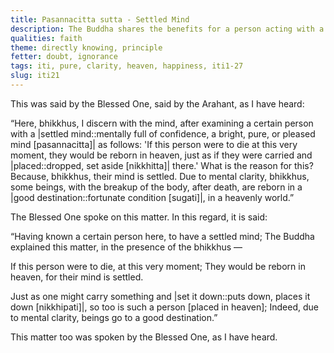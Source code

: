 ```yaml
---
title: Pasannacitta sutta - Settled Mind
description: The Buddha shares the benefits for a person acting with a settled mind based on his direct knowledge.
qualities: faith
theme: directly knowing, principle
fetter: doubt, ignorance
tags: iti, pure, clarity, heaven, happiness, iti1-27
slug: iti21
---
```


This was said by the Blessed One, said by the Arahant, as I have heard:

“Here, bhikkhus, I discern with the mind, after examining a certain person with a |settled mind::mentally full of confidence, a bright, pure, or pleased mind [pasannacitta]| as follows: 'If this person were to die at this very moment, they would be reborn in heaven, just as if they were carried and |placed::dropped, set aside [nikkhitta]| there.' What is the reason for this? Because, bhikkhus, their mind is settled. Due to mental clarity, bhikkhus, some beings, with the breakup of the body, after death, are reborn in a |good destination::fortunate condition [sugati]|, in a heavenly world.”

The Blessed One spoke on this matter. In this regard, it is said:

“Having known a certain person here,
to have a settled mind;
The Buddha explained this matter,
in the presence of the bhikkhus —

If this person were to die,
at this very moment;
They would be reborn in heaven,
for their mind is settled.

Just as one might carry something and |set it down::puts down, places it down [nikkhipati]|,
so too is such a person [placed in heaven];
Indeed, due to mental clarity,
beings go to a good destination.”

This matter too was spoken by the Blessed One, as I have heard.